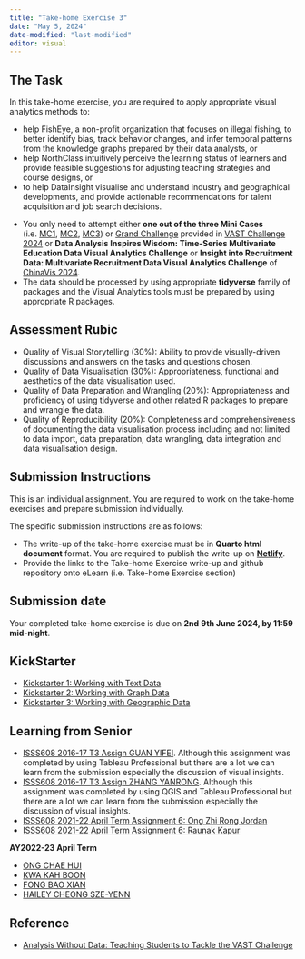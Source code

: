 ```yaml
---
title: "Take-home Exercise 3"
date: "May 5, 2024"
date-modified: "last-modified"
editor: visual
---
```


## The Task

In this take-home exercise, you are required to apply appropriate visual analytics methods to:

-   help FishEye, a non-profit organization that focuses on illegal fishing, to better identify bias, track behavior changes, and infer temporal patterns from the knowledge graphs prepared by their data analysts, or
-   help NorthClass intuitively perceive the learning status of learners and provide feasible suggestions for adjusting teaching strategies and course designs, or
-   to help DataInsight visualise and understand industry and geographical developments, and provide actionable recommendations for talent acquisition and job search decisions.

::: callout-important
-   You only need to attempt either **one out of the three Mini Cases** (i.e. [MC1](https://vast-challenge.github.io/2024/MC1.html), [MC2](https://vast-challenge.github.io/2024/MC2.html), [MC3](https://vast-challenge.github.io/2024/MC3.html)) or [Grand Challenge](https://vast-challenge.github.io/2024/GC.html) provided in [VAST Challenge 2024](https://vast-challenge.github.io/2024/) or **Data Analysis Inspires Wisdom: Time-Series Multivariate Education Data Visual Analytics Challenge** or **Insight into Recruitment Data: Multivariate Recruitment Data Visual Analytics Challenge** of [ChinaVis 2024](https://chinavis.org/2024/english/challenge_en.html).
-   The data should be processed by using appropriate **tidyverse** family of packages and the Visual Analytics tools must be prepared by using appropriate R packages.
:::

## Assessment Rubic

-   Quality of Visual Storytelling (30%): Ability to provide visually-driven discussions and answers on the tasks and questions chosen.
-   Quality of Data Visualisation (30%): Appropriateness, functional and aesthetics of the data visualisation used.
-   Quality of Data Preparation and Wrangling (20%): Appropriateness and proficiency of using tidyverse and other related R packages to prepare and wrangle the data.
-   Quality of Reproducibility (20%): Completeness and comprehensiveness of documenting the data visualisation process including and not limited to data import, data preparation, data wrangling, data integration and data visualisation design.

## Submission Instructions

This is an individual assignment. You are required to work on the take-home exercises and prepare submission individually.

::: callout-important
The specific submission instructions are as follows:

-   The write-up of the take-home exercise must be in **Quarto html document** format. You are required to publish the write-up on [**Netlify**](https://www.netlify.com/).
-   Provide the links to the Take-home Exercise write-up and github repository onto eLearn (i.e. Take-home Exercise section)
:::

## Submission date

Your completed take-home exercise is due on ~~**2nd**~~ **9th June 2024, by 11:59 mid-night**.

## KickStarter

-   [Kickstarter 1: Working with Text Data](../VAST/kickstarter1.html)
-   [Kickstarter 2: Working with Graph Data](../VAST/kickstarter2.html)
-   [Kickstarter 3: Working with Geographic Data](../VAST/kickstarter3.html)

## Learning from Senior

-   [ISSS608 2016-17 T3 Assign GUAN YIFEI](https://wiki.smu.edu.sg/1617t3isss608g1/ISSS608_2016-17_T3_Assign_GUAN_YIFEI). Although this assignment was completed by using Tableau Professional but there are a lot we can learn from the submission especially the discussion of visual insights.
-   [ISSS608 2016-17 T3 Assign ZHANG YANRONG](https://wiki.smu.edu.sg/1617t3isss608g1/ISSS608_2016-17_T3_Assign_ZHANG_YANRONG). Although this assignment was completed by using QGIS and Tableau Professional but there are a lot we can learn from the submission especially the discussion of visual insights.
-   [ISSS608 2021-22 April Term Assignment 6: Ong Zhi Rong Jordan](https://isss608-jordan-va.netlify.app/th_ex6/th_ex6.html)
-   [ISSS608 2021-22 April Term Assignment 6: Raunak Kapur](https://isss608-raunakkapur.netlify.app/th_ex/the6)

**AY2022-23 April Term**

-   [ONG CHAE HUI](https://smu-isss608-vaa.netlify.app/take-home_ex/take-home_ex03/take-home_ex03#overview)
-   [KWA KAH BOON](https://cosmic-boon.netlify.app/take-home_ex/take-home_ex03/take-home_ex3)
-   [FONG BAO XIAN](https://fongbx-isss608-visual-analytics.netlify.app/take-home%20ex/take-home_ex03/take-home_ex03)
-   [HAILEY CHEONG SZE-YENN](https://isss608-ay2023-haileycsy.netlify.app/take-home_ex/take-home_ex03/take-home_ex03)

## Reference

-   [Analysis Without Data: Teaching Students to Tackle the VAST Challenge](https://par.nsf.gov/servlets/purl/10394301)
